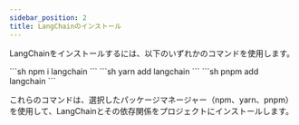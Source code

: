 ```yaml
---
sidebar_position: 2
title: LangChainのインストール
---
```



LangChainをインストールするには、以下のいずれかのコマンドを使用します。

<Tabs>
  <TabItem value="npm" label="npm" default>
    ```sh
    npm i langchain
    ```
  </TabItem>
  <TabItem value="yarn" label="yarn">
    ```sh
    yarn add langchain
    ```
  </TabItem>
  <TabItem value="pnpm" label="pnpm">
    ```sh
    pnpm add langchain
    ```
  </TabItem>
</Tabs>

これらのコマンドは、選択したパッケージマネージャー（npm、yarn、pnpm）を使用して、LangChainとその依存関係をプロジェクトにインストールします。
